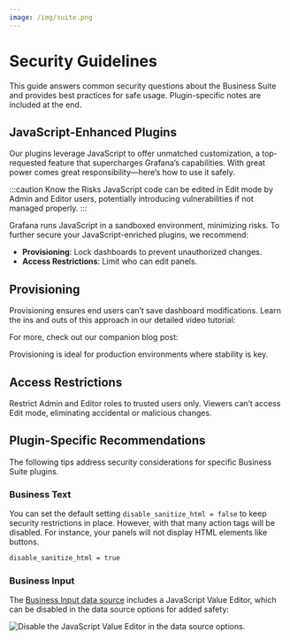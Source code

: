 ```yaml
---
image: /img/suite.png
---
```



# Security Guidelines

This guide answers common security questions about the Business Suite and provides best practices for safe usage. Plugin-specific notes are included at the end.

## JavaScript-Enhanced Plugins

Our plugins leverage JavaScript to offer unmatched customization, a top-requested feature that supercharges Grafana’s capabilities. With great power comes great responsibility—here’s how to use it safely.

:::caution Know the Risks
JavaScript code can be edited in Edit mode by Admin and Editor users, potentially introducing vulnerabilities if not managed properly.
:::

Grafana runs JavaScript in a sandboxed environment, minimizing risks. To further secure your JavaScript-enriched plugins, we recommend:

- **Provisioning**: Lock dashboards to prevent unauthorized changes.
- **Access Restrictions**: Limit who can edit panels.

## Provisioning

Provisioning ensures end users can’t save dashboard modifications. Learn the ins and outs of this approach in our detailed video tutorial:

<Youtube
  id="sGHKY0VmbLw"
  title="Provisioning in Grafana. Basics and pitfalls. File examples. Windows and Docker Demo."
/>

For more, check out our companion blog post:

<BlogPost id="provisioning-grafana-20230509" />

Provisioning is ideal for production environments where stability is key.

## Access Restrictions

Restrict Admin and Editor roles to trusted users only. Viewers can’t access Edit mode, eliminating accidental or malicious changes.

## Plugin-Specific Recommendations

The following tips address security considerations for specific Business Suite plugins.

### Business Text

You can set the default setting `disable_sanitize_html = false` to keep security restrictions in place. However, with that many action tags will be disabled. For instance, your panels will not display HTML elements like buttons.

```sh
disable_sanitize_html = true
```

### Business Input

The [Business Input data source](/plugins/business-input/) includes a JavaScript Value Editor, which can be disabled in the data source options for added safety:

<Image
  title="Disable the JavaScript Value Editor in the data source options."
  src="/img/plugins/security/static-java.png"
/>
